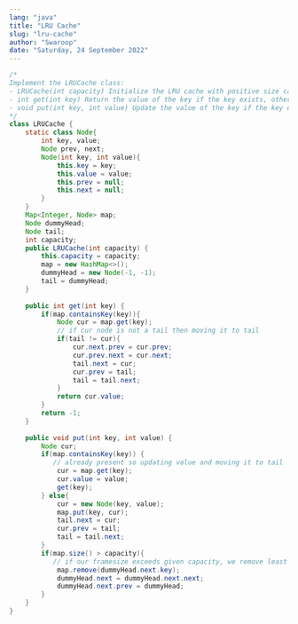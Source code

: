 ```yaml
---
lang: "java"
title: "LRU Cache"
slug: "lru-cache"
author: "Swaroop"
date: "Saturday, 24 September 2022"
---
```

```java
/* 
Implement the LRUCache class:
- LRUCache(int capacity) Initialize the LRU cache with positive size capacity.
- int get(int key) Return the value of the key if the key exists, otherwise return -1.
- void put(int key, int value) Update the value of the key if the key exists. Otherwise, add the key-value pair to the cache. If the number of keys exceeds the capacity from this operation, evict the least recently used key.
*/
class LRUCache {
    static class Node{
        int key, value;
        Node prev, next;
        Node(int key, int value){
            this.key = key;
            this.value = value;
            this.prev = null;
            this.next = null;
        }
    }
    Map<Integer, Node> map;
    Node dummyHead;
    Node tail;
    int capacity;
    public LRUCache(int capacity) {
        this.capacity = capacity;
        map = new HashMap<>();
        dummyHead = new Node(-1, -1);
        tail = dummyHead;
    }
    
    public int get(int key) {
        if(map.containsKey(key)){ 
            Node cur = map.get(key);
            // if cur node is not a tail then moving it to tail
            if(tail != cur){
                cur.next.prev = cur.prev;
                cur.prev.next = cur.next;
                tail.next = cur;
                cur.prev = tail;
                tail = tail.next;
            }
            return cur.value;
        }
        return -1;
    }
    
    public void put(int key, int value) {
        Node cur;
        if(map.containsKey(key)) {
           // already present so updating value and moving it to tail
            cur = map.get(key);
            cur.value = value;
            get(key);
        } else{
            cur = new Node(key, value);
            map.put(key, cur);
            tail.next = cur;
            cur.prev = tail;
            tail = tail.next;
        }
        if(map.size() > capacity){
           // if our framesize exceeds given capacity, we remove least recently used item.
            map.remove(dummyHead.next.key);
            dummyHead.next = dummyHead.next.next;
            dummyHead.next.prev = dummyHead;
        }
    }
}
```